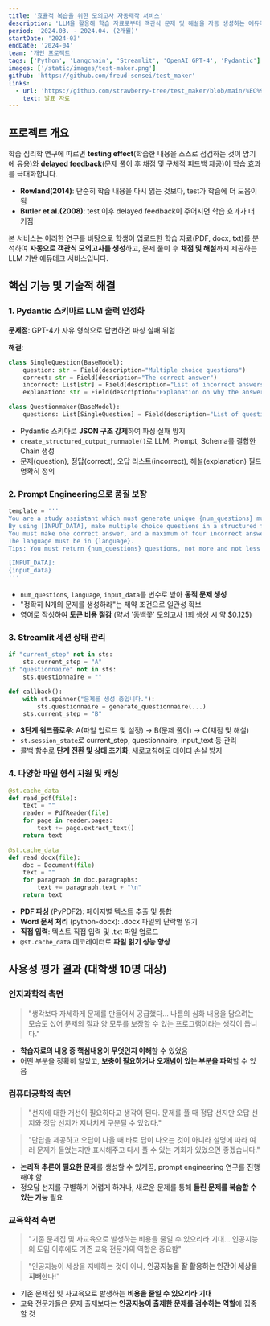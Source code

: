 ```yaml
---
title: '효율적 복습을 위한 모의고사 자동제작 서비스'
description: 'LLM을 활용해 학습 자료로부터 객관식 문제 및 해설을 자동 생성하는 에듀테크 서비스'
period: '2024.03. - 2024.04. (2개월)'
startDate: '2024-03'
endDate: '2024-04'
team: '개인 프로젝트'
tags: ['Python', 'Langchain', 'Streamlit', 'OpenAI GPT-4', 'Pydantic']
images: ['/static/images/test-maker.png']
github: 'https://github.com/freud-sensei/test_maker'
links:
  - url: 'https://github.com/strawberry-tree/test_maker/blob/main/%EC%9E%90%EC%97%B0%EC%96%B4%EC%B2%98%EB%A6%AC%EC%99%80%EA%B5%90%EC%9C%A1_%EA%B8%B0%EB%A7%90%EB%B0%9C%ED%91%9C_%EC%86%A1%EC%83%81%EB%A1%9D.pdf'
    text: 발표 자료
---
```


## 프로젝트 개요

학습 심리학 연구에 따르면 **testing effect**(학습한 내용을 스스로 점검하는 것이 암기에 유용)와 **delayed feedback**(문제 풀이 후 채점 및 구체적 피드백 제공)이 학습 효과를 극대화합니다.

- **Rowland(2014)**: 단순히 학습 내용을 다시 읽는 것보다, test가 학습에 더 도움이 됨
- **Butler et al.(2008)**: test 이후 delayed feedback이 주어지면 학습 효과가 더 커짐

본 서비스는 이러한 연구를 바탕으로 학생이 업로드한 학습 자료(PDF, docx, txt)를 분석하여 **자동으로 객관식 모의고사를 생성**하고, 문제 풀이 후 **채점 및 해설**까지 제공하는 LLM 기반 에듀테크 서비스입니다.

## 핵심 기능 및 기술적 해결

### 1. Pydantic 스키마로 LLM 출력 안정화

**문제점**: GPT-4가 자유 형식으로 답변하면 파싱 실패 위험

**해결**:

```python
class SingleQuestion(BaseModel):
    question: str = Field(description="Multiple choice questions")
    correct: str = Field(description="The correct answer")
    incorrect: List[str] = Field(description="List of incorrect answers")
    explanation: str = Field(description="Explanation on why the answer is correct")

class Questionmaker(BaseModel):
    questions: List[SingleQuestion] = Field(description="List of questions")
```

- Pydantic 스키마로 **JSON 구조 강제**하여 파싱 실패 방지
- `create_structured_output_runnable()`로 LLM, Prompt, Schema를 결합한 Chain 생성
- 문제(question), 정답(correct), 오답 리스트(incorrect), 해설(explanation) 필드 명확히 정의

### 2. Prompt Engineering으로 품질 보장

```python
template = '''
You are a study assistant which must generate unique {num_questions} multiple-choice questions for students.
By using [INPUT_DATA], make multiple choice questions in a structured format.
You must make one correct answer, and a maximum of four incorrect answers.
The language must be in {language}.
Tips: You must return {num_questions} questions, not more and not less.

[INPUT_DATA]:
{input_data}
'''
```

- `num_questions`, `language`, `input_data`를 변수로 받아 **동적 문제 생성**
- "정확히 N개의 문제를 생성하라"는 제약 조건으로 일관성 확보
- 영어로 작성하여 **토큰 비용 절감** (약서 '동백꽃' 모의고사 1회 생성 시 약 $0.125)

### 3. Streamlit 세션 상태 관리

```python
if "current_step" not in sts:
    sts.current_step = "A"
if "questionnaire" not in sts:
    sts.questionnaire = ""

def callback():
    with st.spinner("문제를 생성 중입니다."):
        sts.questionnaire = generate_questionnaire(...)
    sts.current_step = "B"
```

- **3단계 워크플로우**: A(파일 업로드 및 설정) → B(문제 풀이) → C(채점 및 해설)
- `st.session_state`로 current_step, questionnaire, input_text 등 관리
- 콜백 함수로 **단계 전환 및 상태 초기화**, 새로고침해도 데이터 손실 방지

### 4. 다양한 파일 형식 지원 및 캐싱

```python
@st.cache_data
def read_pdf(file):
    text = ""
    reader = PdfReader(file)
    for page in reader.pages:
        text += page.extract_text()
    return text

@st.cache_data
def read_docx(file):
    doc = Document(file)
    text = ""
    for paragraph in doc.paragraphs:
        text += paragraph.text + "\n"
    return text
```

- **PDF 파싱** (PyPDF2): 페이지별 텍스트 추출 및 통합
- **Word 문서 처리** (python-docx): .docx 파일의 단락별 읽기
- **직접 입력**: 텍스트 직접 입력 및 .txt 파일 업로드
- `@st.cache_data` 데코레이터로 **파일 읽기 성능 향상**

## 사용성 평가 결과 (대학생 10명 대상)

### 인지과학적 측면

> "생각보다 자세하게 문제를 만들어서 공급했다... 나름의 심화 내용을 담으려는 모습도 섰어 문제의 질과 양 모두를 보장할 수 있는 프로그램이라는 생각이 듭니다."

- **학습자료의 내용 중 핵심내용이 무엇인지 이해**할 수 있었음
- 어떤 부분을 정확히 알았고, **보충이 필요하거나 오개념이 있는 부분을 파악**할 수 있음

### 컴퓨터공학적 측면

> "선지에 대한 개선이 필요하다고 생각이 된다. 문제를 풀 때 정답 선지만 오답 선지와 정답 선지가 지나치게 구분될 수 있었다."

> "단답을 제공하고 오답이 나올 때 바로 답이 나오는 것이 아니라 설명에 따라 여러 문제가 들었는지만 표시해주고 다시 풀 수 있는 기회가 있었으면 좋겠습니다."

- **논리적 추론이 필요한 문제**를 생성할 수 있게끔, prompt engineering 연구를 진행해야 함
- 정오답 선지를 구별하기 어렵게 하거나, 새로운 문제를 통해 **들린 문제를 복습할 수 있는 기능** 필요

### 교육학적 측면

> "기존 문제집 및 사교육으로 발생하는 비용을 줄일 수 있으리라 기대... 인공지능의 도입 이후에도 기존 교육 전문가의 역할은 중요함"

> "인공지능이 세상을 지배하는 것이 아니, **인공지능을 잘 활용하는 인간이 세상을 지배**한다!"

- 기존 문제집 및 사교육으로 발생하는 **비용을 줄일 수 있으리라 기대**
- 교육 전문가들은 문제 출제보다는 **인공지능이 출제한 문제를 검수하는 역할**에 집중할 것
